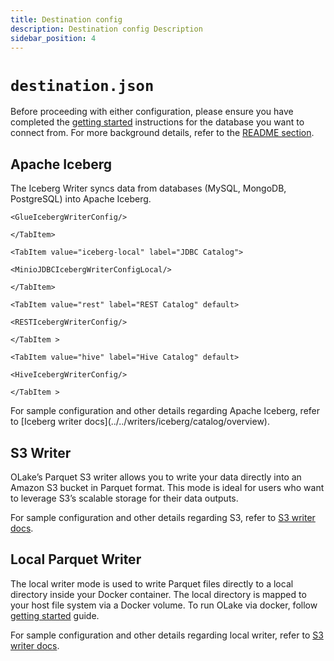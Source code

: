 ```yaml
---
title: Destination config
description: Destination config Description
sidebar_position: 4
---
```


# `destination.json`

Before proceeding with either configuration, please ensure you have completed the [getting started](../../getting-started/quickstart.mdx) instructions for the database you want to connect from. For more background details, refer to the [README section](https://github.com/datazip-inc/olake/blob/master/README.md).

<Tabs>

<TabItem value="iceberg-config" label="Iceberg" default >

## Apache Iceberg
The Iceberg Writer syncs data from databases (MySQL, MongoDB, PostgreSQL) into Apache Iceberg.

<Tabs>
    <TabItem value="iceberg-glue" label="AWS Glue" default>

    <GlueIcebergWriterConfig/>

    </TabItem>

    <TabItem value="iceberg-local" label="JDBC Catalog">

    <MinioJDBCIcebergWriterConfigLocal/>

    </TabItem>

    <TabItem value="rest" label="REST Catalog" default>

    <RESTIcebergWriterConfig/>

    </TabItem >

    <TabItem value="hive" label="Hive Catalog" default>

    <HiveIcebergWriterConfig/>

    </TabItem >

</Tabs> 
For sample configuration and other details regarding Apache Iceberg, refer to [Iceberg writer docs](../../writers/iceberg/catalog/overview).

</TabItem>

<TabItem value="s3-config" label="S3" >

## S3 Writer 

OLake’s Parquet S3 writer allows you to write your data directly into an Amazon S3 bucket in Parquet format. This mode is ideal for users who want to leverage S3’s scalable storage for their data outputs.

<S3Config/>

<S3ConfigDetails/>

For sample configuration and other details regarding S3, refer to [S3 writer docs](../../writers/parquet/s3).

</TabItem>


<TabItem value="local-config" label="Local" default>

## Local Parquet Writer 

The local writer mode is used to write Parquet files directly to a local directory inside your Docker container. The local directory is mapped to your host file system via a Docker volume. To run OLake via docker, follow [getting started](../../getting-started/quickstart.mdx) guide.

<Tabs>

<TabItem value="docker" label="Using Dockerized OLake" default>

<DockerParquetConfig/>

</TabItem>

<TabItem value="local" label="Build OLake" default>

<LocalParquetConfig/>

</TabItem>

</Tabs>

For sample configuration and other details regarding local writer, refer to [S3 writer docs](../../writers/parquet/local).

</TabItem>

</Tabs>